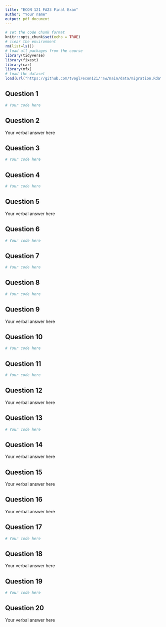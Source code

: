 ```yaml
---
title: "ECON 121 FA23 Final Exam"
author: "Your name"
output: pdf_document
---
```


```r
# set the code chunk format
knitr::opts_chunk$set(echo = TRUE)
# clear the environment
rm(list=ls())
# load all packages from the course
library(tidyverse)
library(fixest)
library(car)
library(mfx)
# load the dataset
load(url("https://github.com/tvogl/econ121/raw/main/data/migration.Rdata"))
```

## Question 1

```r
# Your code here
```

\newpage

## Question 2

Your verbal answer here

\newpage

## Question 3

```r
# Your code here
```

\newpage

## Question 4

```r
# Your code here
```

\newpage

## Question 5

Your verbal answer here

\newpage

## Question 6

```r
# Your code here
```

\newpage

## Question 7

```r
# Your code here
```

\newpage

## Question 8

```r
# Your code here
```

\newpage

## Question 9

Your verbal answer here

\newpage

## Question 10

```r
# Your code here
```

\newpage

## Question 11

```r
# Your code here
```

\newpage

## Question 12

Your verbal answer here

\newpage

## Question 13

```r
# Your code here
```

\newpage

## Question 14

Your verbal answer here

\newpage

## Question 15

Your verbal answer here

\newpage

## Question 16

Your verbal answer here

\newpage

## Question 17

```r
# Your code here
```

\newpage

## Question 18

Your verbal answer here

\newpage

## Question 19

```r
# Your code here
```

\newpage

## Question 20

Your verbal answer here








